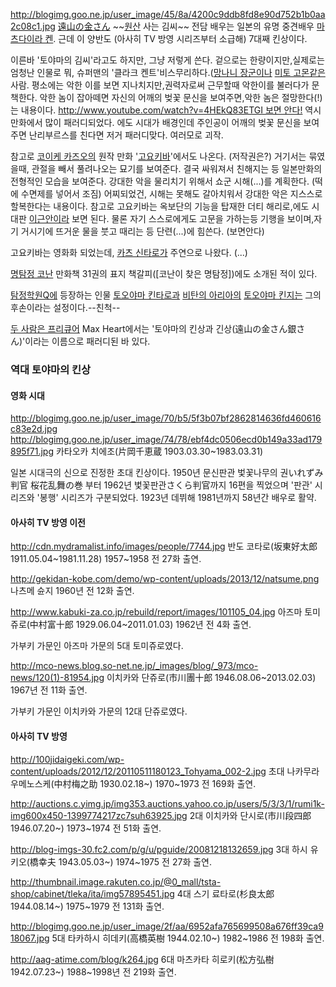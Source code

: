 http://blogimg.goo.ne.jp/user_image/45/8a/4200c9ddb8fd8e90d752b1b0aa2c08c1.jpg
[http://ja.wikipedia.org/wiki/%E9%81%A0%E5%B1%B1%E3%81%AE%E9%87%91%E3%81%95%E3%82%93 遠山の金さん] ~~[[원산]] 사는 김씨~~ 전담 배우는 일본의 유명 중견배우 [[마츠다이라 켄]]. 근데 이 양반도 (아사히 TV 방영 시리즈부터 소급해) 7대째 킨상이다.

이른바 '토야마의 김씨'라고도 하지만, 그냥 저렇게 쓴다. 겉으로는 한량이지만,실제로는 엄청난 인물로 뭐, 슈퍼맨의 '클라크 켄트'비스무리하다.([[망나니 장군]]이나 [[미토 고몬]]같은 사람. 평소에는 악한 이를 보면 지나치지만,권력자로써 근무할때 악한이를 불러다가 문책한다. 악한 놈이 잡아떼면 자신의 어깨의 벚꽃 문신을 보여주면,악한 놈은 절망한다(!)는 내용이다. [[http://www.youtube.com/watch?v=4HEkQ83ETGI 보면 안다!]] 역시 만화에서 많이 패러디되었다. 에도 시대가 배경인데 주인공이 어깨의 벚꽃 문신을 보여주면 난리부르스를 친다면 저거 패러디맞다. 여러모로 괴작.

참고로 [[코이케 카즈오]]의 원작 만화 '[[고요키바]]'에서도 나온다. (저작권은?) 거기서는 묶였을때, 관절을 빼서 풀려나오는 묘기를 보여준다. 결국 싸워져서 친해지는 등 일본만화의 전형적인 모습을 보여준다. 강대한 악을 물리치기 위해서 쇼군 시해(...)를 계획한다. (떡에 수면제를 넣어서 조짐) 어찌되었건, 시해는 못해도 갈아치워서 강대한 악은 지스스로 할복한다는 내용이다. 참고로 고요키바는 옥보단의 기능을 탑재한 더티 해리로,에도 시대판 [[이근안]]이라 보면 된다. 물론 자기 스스로에게도 고문을 가하는등 기행을 보이며,자기 거시기에 뜨거운 물을 붓고 때리는 등 단련(...)에 힘쓴다. (보면안다)

고요키바는 영화화 되었는데, [[카츠 신타로]]가 주연으로 나왔다. (...)

[[명탐정 코난]] 만화책 31권의 표지 책갈피([코난이 찾은 명탐정])에도 소개된 적이 있다.

[[탐정학원Q]]에 등장하는 인물 [[토오야마 킨타로]]과 [[비탄의 아리아]]의 [[토오야마 킨지]]는 그의 후손이라는 설정이다.--친척--

[[두 사람은 프리큐어]] Max Heart에서는 '토야마의 킨상과 긴상(遠山の金さん銀さん)'이라는 이름으로 패러디된 바 있다.
=== 역대 토야마의 킨상 ===
==== 영화 시대 ====
http://blogimg.goo.ne.jp/user_image/70/b5/5f3b07bf2862814636fd460616c83e2d.jpg
http://blogimg.goo.ne.jp/user_image/74/78/ebf4dc0506ecd0b149a33ad179895f71.jpg
카타오카 치에조(片岡千恵蔵 1903.03.30~1983.03.31)

일본 시대극의 신으로 진정한 초대 킨상이다. 1950년 문신판관 벛꽃나무의 권いれずみ判官 桜花乱舞の巻 부터 1962년 벛꽃판관さくら判官까지 16편을 찍었으며 '판관' 시리즈와 '봉행' 시리즈가 구분되었다. 1923년 데뷔해 1981년까지 58년간 배우로 활약.
==== 아사히 TV 방영 이전 ====
http://cdn.mydramalist.info/images/people/7744.jpg
반도 코타로(坂東好太郎 1911.05.04~1981.11.28) 1957~1958 전 27화 출연.

http://gekidan-kobe.com/demo/wp-content/uploads/2013/12/natsume.png
나츠메 슌지 1960년 전 12화 출연.

http://www.kabuki-za.co.jp/rebuild/report/images/101105_04.jpg
아즈마 토미쥬로(中村富十郎 1929.06.04~2011.01.03) 1962년 전 4화 출연.

가부키 가문인 아즈마 가문의 5대 토미쥬로였다.

http://mco-news.blog.so-net.ne.jp/_images/blog/_973/mco-news/120(1)-81954.jpg
이치카와 단쥬로(市川團十郎 1946.08.06~2013.02.03) 1967년 전 11화 출연.

가부키 가문인 이치카와 가문의 12대 단쥬로였다.
==== 아사히 TV 방영 ====
http://100jidaigeki.com/wp-content/uploads/2012/12/20110511180123_Tohyama_002-2.jpg
초대 나카무라 우메노스케(中村梅之助 1930.02.18~) 1970~1973 전 169화 출연.

http://auctions.c.yimg.jp/img353.auctions.yahoo.co.jp/users/5/3/3/1/rumi1k-img600x450-1399774217zc7suh63925.jpg
2대 이치카와 단시로(市川段四郎 1946.07.20~) 1973~1974 전 51화 출연.

http://blog-imgs-30.fc2.com/p/g/u/pguide/20081218132659.jpg
3대 하시 유키오(橋幸夫 1943.05.03~) 1974~1975 전 27화 출연.

http://thumbnail.image.rakuten.co.jp/@0_mall/tsta-shop/cabinet/tleka/ita/img57895451.jpg
4대 스기 료타로(杉良太郎 1944.08.14~) 1975~1979 전 131화 출연.

http://blogimg.goo.ne.jp/user_image/2f/aa/6952afa765699508a676ff39ca918067.jpg
5대 타카하시 히데키(高橋英樹 1944.02.10~) 1982~1986 전 198화 출연.

http://aag-atime.com/blog/k264.jpg
6대 마츠카타 히로키(松方弘樹 1942.07.23~) 1988~1998년 전 219화 출연.
